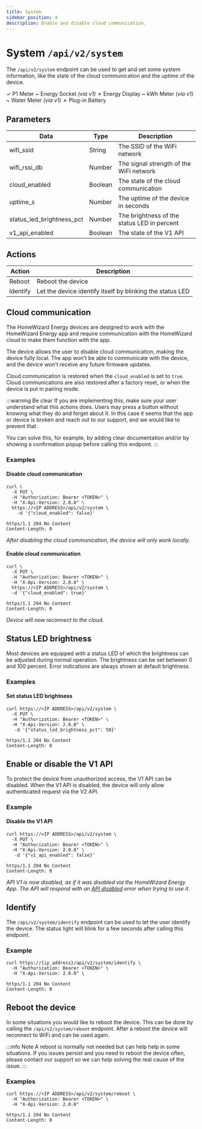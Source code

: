 ```yaml
---
title: System
sidebar_position: 4
description: Enable and disable cloud communication.
---
```



# System `/api/v2/system`

The `/api/v2/system` endpoint can be used to get and set some system information, like the state of the cloud communication and the uptime of the device.

<Badge color='hw-green'>✓ P1 Meter</Badge>
<Badge color='hw-orange'>~ Energy Socket _(via v1)_</Badge>
<Badge color='hw-red'>✗ Energy Display</Badge>
<Badge color='hw-orange'>~ kWh Meter _(via v1)_</Badge>
<Badge color='hw-orange'>~ Water Meter _(via v1)_</Badge>
<Badge color='hw-red'>✗ Plug-in Battery</Badge>

## Parameters

| Data                      | Type    | Description                                 |
| ------------------------- | ------- | ------------------------------------------- |
| wifi_ssid                 | String  | The SSID of the WiFi network                |
| wifi_rssi_db              | Number  | The signal strength of the WiFi network     |
| cloud_enabled             | Boolean | The state of the cloud communication        |
| uptime_s                  | Number  | The uptime of the device in seconds         |
| status_led_brightness_pct | Number  | The brightness of the status LED in percent |
| v1_api_enabled            | Boolean | The state of the V1 API                     |

## Actions

| Action   | Description                                               |
| -------- | --------------------------------------------------------- |
| Reboot   | Reboot the device                                         |
| Identify | Let the device identify itself by blinking the status LED |

## Cloud communication

The HomeWizard Energy devices are designed to work with the HomeWizard Energy app and require communication with the HomeWizard cloud to make them function with the app.

The device allows the user to disable cloud communication, making the device fully local. The app won't be able to communicate with the device, and the device won't receive any future firmware updates.

Cloud communication is restored when the `cloud_enabled` is set to `true`. Cloud communications are also restored after a factory reset, or when the device is put in pairing mode.

:::warning Be clear
If you are implementing this, make sure your user understand what this actions does. Users may press a button without knowing what they do and forget about it. In this case it seems that the app or device is broken and reach out to our support, and we would like to prevent that.

You can solve this, for example, by adding clear documentation and/or by showing a confirmation popup before calling this endpoint.
:::

### Examples

#### Disable cloud communication

```http title="Request"
curl \
  -X PUT \
  -H "Authorization: Bearer <TOKEN>" \
  -H "X-Api-Version: 2.0.0" \
  https://<IP ADDRESS>/api/v2/system \
    -d '{"cloud_enabled": false}'
```

```jsonc title="Response"
https/1.1 204 No Content
Content-Length: 0
```

_After disabling the cloud communication, the device will only work locally._

#### Enable cloud communication

```http title="Request"
curl \
  -X PUT \
  -H "Authorization: Bearer <TOKEN>" \
  -H "X-Api-Version: 2.0.0" \
  https://<IP ADDRESS>/api/v2/system \
  -d '{"cloud_enabled": true}'
```

```jsonc title="Response"
https/1.1 204 No Content
Content-Length: 0
```

_Device will now reconnect to the cloud._

## Status LED brightness

Most devices are equipped with a status LED of which the brightness can be adjusted during normal operation. The brightness can be set between 0 and 100 percent. Error indications are always shown at default brightness.

### Examples

#### Set status LED brightness

```http title="Request"
curl https://<IP ADDRESS>/api/v2/system \
  -X PUT \
  -H "Authorization: Bearer <TOKEN>" \
  -H "X-Api-Version: 2.0.0" \
   -d '{"status_led_brightness_pct": 50}'
```

```jsonc title="Response"
https/1.1 204 No Content
Content-Length: 0
```

## Enable or disable the V1 API

To protect the device from unauthorized access, the V1 API can be disabled. When the V1 API is disabled, the device will only allow authenticated request via the V2 API.

### Example

#### Disable the V1 API

```http title="Request"
curl https://<IP ADDRESS>/api/v2/system \
  -X PUT \
  -H "Authorization: Bearer <TOKEN>" \
  -H "X-Api-Version: 2.0.0" \
   -d '{"v1_api_enabled": false}'
```

```jsonc title="Response"
https/1.1 204 No Content
Content-Length: 0
```

_API V1 is now disabled, as if it was disabled via the HomeWizard Energy App. The API will respond with an [API disabled](/docs/V1/error-handling#api-was-disabled) error when trying to use it._

## Identify

The `/api/v2/system/identify` endpoint can be used to let the user identify the device. The status light will blink for a few seconds after calling this endpoint.

### Example

```http title="Request"
curl https://{ip_address}/api/v2/system/identify \
  -H "Authorization: Bearer <TOKEN>" \
  -H "X-Api-Version: 2.0.0" \

```

```http title="Response"
https/1.1 204 No Content
Content-Length: 0
```

## Reboot the device

In some situations you would like to reboot the device. This can be done by calling the `/api/v2/system/reboot` endpoint. After a reboot the device will reconnect to WiFi and can be used again.

:::info Note
A reboot is normally not needed but can help help in some situations. If you issues persist and you need to reboot the device often, please contact our support so we can help solving the real cause of the issue.
:::

### Examples

```
curl https://<IP ADDRESS>/api/v2/system/reboot \
  -H "Authorization: Bearer <TOKEN>" \
  -H "X-Api-Version: 2.0.0"
```

```jsonc title="Response"
https/1.1 204 No Content
Content-Length: 0
```

